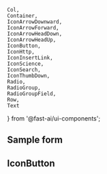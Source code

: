 	Col,
	Container,
	IconArrowDownward,
	IconArrowForward,
	IconArrowHeadDown,
	IconArrowHeadUp,
	IconButton,
	IconHttp,
	IconInsertLink,
	IconScience,
	IconSearch,
	IconThumbDown,
	Radio,
	RadioGroup,
	RadioGroupField,
	Row,
	Text
} from '@fast-ai/ui-components';

<Meta title="Examples/Icons" component={IconButton} />

## Sample form

<Preview>
	<Story name="Icons">
		<Container>
			<Row py={2}>
				<Col span={6}>
					<IconButton><IconArrowHeadDown /></IconButton>
					<IconButton><IconInsertLink /></IconButton>
					<IconButton><IconArrowHeadUp /></IconButton>
					<IconButton><IconHttp /></IconButton>
					<IconButton><IconScience /></IconButton>
					<IconButton><IconSearch /></IconButton>
					<IconButton><IconThumbDown /></IconButton>
				</Col>
			</Row>
		</Container>
	</Story>
</Preview>

## IconButton

<Props of={IconButton} />

